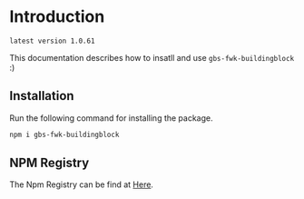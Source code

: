 # Introduction

`latest version 1.0.61`

This documentation describes how to insatll and use `gbs-fwk-buildingblock` :)

## Installation

Run the following command for installing the package.

```bash copy
npm i gbs-fwk-buildingblock
```

## NPM Registry

The Npm Registry can be find at [Here](https://www.npmjs.com/package/gbs-fwk-buildingblock).
